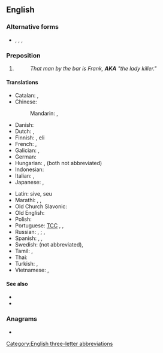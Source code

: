{{also|aka|Aka|A.K.A.|åka|akā|āķa|a.k.a.|a/k/a}}
==English==

===Alternative forms===
* {{l|en|a/k/a}}, {{l|en|A.K.A.}}, {{l|en|a.k.a.}}, {{l|en|aka}}

===Preposition===
{{en-prep}}

# {{lb|en|initialism}} {{abbreviation of|also known as|lang=en}}
#: ''That man by the bar is Frank, '''AKA''' "the lady killer."''

====Translations====
{{trans-top|also known as}}<!--Add ABBREVIATIONS here where these exist, rather than full forms-->
* Catalan: {{t+|ca|dit|m|alt=altrament dit}}, {{t+|ca|conegut|m|alt=també conegut com}}
* Chinese:
*: Mandarin: {{t+|cmn|別名|sc=Hani}}, {{t+|cmn|别名|tr=biémíng|sc=Hani}}
* Danish: {{t+|da|alias}} {{qualifier|adverb}}
* Dutch: {{t+|nl|oftewel}}, {{t+|nl|alias}}
* Finnish: {{t+|fi|alias}}, eli <!-- no corresponding abbreviation -->
* French: {{t+|fr|alias}}, {{t+|fr|autrement dit}}
* Galician: {{t|gl|tamén coñecido como}}, {{t|gl|tamén coñecida como}}
* German: {{t+|de|alias}}
* Hungarian: {{t|hu|másnéven}}, {{t+|hu|avagy}} (both not abbreviated)
* Indonesian: {{t|id|juga dikenal sebagai}}
* Italian: {{t+|it|alias}}, {{t|it|altrimenti detto}}
* Japanese: {{t|ja|またの名|tr=またのな, mata no na|sc=Jpan}}, {{t+|ja|別名|tr=べつめい, betsumei, べつみょう, betsumyō|sc=Jpan}}
{{trans-mid}}
* Latin: sive, seu
* Marathi: {{t|mr|उर्फ|tr=urfa}}, {{t|mr|अर्थात|tr=arthāta}}, {{t|mr|तथा|tr=tathā}}
* Old Church Slavonic: {{t|cu|иже и}}
* Old English: {{t|ang|ōþre naman}}
* Polish: {{t|pl|także znany jako|m}}
* Portuguese: [[TCC]] <!-- [[também conhecido como]], [[alias]] -->, {{t|pt|também conhecido como}}, {{t+|pt|álias}}
* Russian: {{l|ru|[[он]] [[же]]|tr=ón že}} {{g|m}}, {{l|ru|[[она́]] [[же]]}} {{g|f}}; {{l|ru|[[изве́стный]] [[та́кже]] [[как]]}} {{g|m}}, {{l|ru|[[изве́стная]] [[та́кже]] [[как]]}} {{g|f}}
* Spanish: {{t|es|también conocido como}}, {{t|es|también conocida como}}, {{t|es|alias|m}}
* Swedish: {{t+|sv|även}} {{t+|sv|känd}} {{t+|sv|som}} (not abbreviated), {{t+|sv|alias}}
* Tamil: {{t|ta|என்கின்ற}}, {{t|ta|என்கிற}}
* Thai: {{t|th|หรือที่รู้จักในชื่อ|tr=rĕu têe róo jàk nai chêu}}
* Turkish: {{t|tr|diğer adıyla}}, {{t+|tr|nam-ı diğer}} {{qualifier|obsolescent}}
* Vietnamese: {{t|vi|còn gọi là}}, {{t|vi|hay còn gọi là}}
{{trans-bottom}}

====See also====
* {{l|en|FKA}}
* {{l|en|PKA}}

===Anagrams===
* {{anagrams|en|aak}}

[[Category:English three-letter abbreviations]]